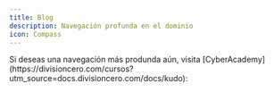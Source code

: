 ```yaml
---
title: Blog
description: Navegación profunda en el dominio
icon: Compass
---
```


<Callout>
  Si deseas una navegación más produnda aún, visita [CyberAcademy](https://divisioncero.com/cursos?utm_source=docs.divisioncero.com/docs/kudo):
</Callout>

<Cards>
  <Card 
    href="https://divisioncero.com/home/conan"
    title="🕵️‍♂️ Conan Rastreo Informático"
    description="Herramienta de rastreo forense."
  />
</Cards>
